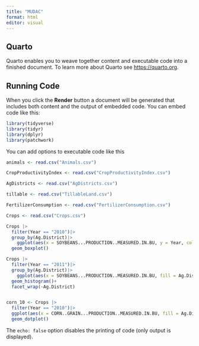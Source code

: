```yaml
---
title: "MUDAC"
format: html
editor: visual
---
```


## Quarto

Quarto enables you to weave together content and executable code into a finished document. To learn more about Quarto see <https://quarto.org>.

## Running Code

When you click the **Render** button a document will be generated that includes both content and the output of embedded code. You can embed code like this:

```r
library(tidyverse)
library(tidyr)
library(dplyr)
library(patchwork)
```

You can add options to executable code like this

```r


animals <- read.csv("Animals.csv")

CropProductivityIndex <- read.csv("CropProductivityIndex.csv")

AgDistricts <- read.csv("AgDistricts.csv")

tillable <- read.csv("TillableLand.csv")

FertilizerConsumption <- read.csv("FertilizerConsumption.csv")

Crops <- read.csv("Crops.csv")


```

```r

Crops |>
  filter(Year == "2010")|>
  group_by(Ag.District)|>
    ggplot(aes(x = SOYBEANS...PRODUCTION..MEASURED.IN.BU, y = Year, color = Ag.District))+
  geom_boxplot()

Crops |>
  filter(Year == "2011")|>
  group_by(Ag.District)|>
    ggplot(aes(x = SOYBEANS...PRODUCTION..MEASURED.IN.BU, fill = Ag.District))+
  geom_histogram()+
  facet_wrap(~Ag.District)


corn_10 <- Crops |>
  filter(Year == "2010")|>
  ggplot(aes(x = CORN..GRAIN...PRODUCTION..MEASURED.IN.BU, fill = Ag.District))+
  geom_dotplot()

```

The `echo: false` option disables the printing of code (only output is displayed).
